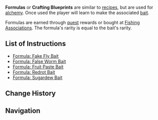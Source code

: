 {{Terminology Infobox
|image        = Item Formula.png
|type         = Crafting Blueprints
|description  = Detailed step-by-step formula for making <[[Fishing#Bait|bait]]>.
}}
'''Formulas''' or '''Crafting Blueprints''' are similar to [[recipe]]s, but are used for [[alchemy]]. Once used the player will learn to make the associated [[Fishing#Bait|bait]].

Formulas are earned through [[World Quests|quest]] rewards or bought at [[Fishing Association]]s. The formula's rarity is equal to the bait's rarity.

==List of Instructions==
*[[Formula: Fake Fly Bait]]
*[[Formula: False Worm Bait]]
*[[Formula: Fruit Paste Bait]]
*[[Formula: Redrot Bait]]
*[[Formula: Sugardew Bait]]

==Change History==
{{Change History|2.1}}

==Navigation==
{{Precious Navbox|Item}}